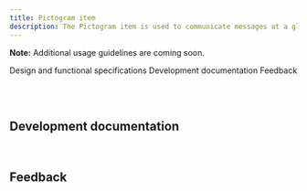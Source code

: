 ```yaml
---
title: Pictogram item
description: The Pictogram item is used to communicate messages at a glance, afford interactivity, and simplify complex ideas.
---
```



<ComponentDescription name="Pictogram item" type="layout" />

<InlineNotification>

**Note:** Additional usage guidelines are coming soon.

</InlineNotification>

<AnchorLinks>

<AnchorLink>Design and functional specifications</AnchorLink>
<AnchorLink>Development documentation</AnchorLink>
<AnchorLink>Feedback</AnchorLink>

</AnchorLinks>

<br />

<SpecLinks name="Pictogram item" designLink="https://ibm.box.com/s/kjio8inhxhkmf7245l2wccp8zsivka9l" />

<br />

## Development documentation

<ComponentStatus name="Pictogram item" type="layout" />

<br />

## Feedback

<ComponentFeedback />
